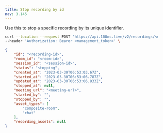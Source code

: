 ```yaml
---
title: Stop recording by id
nav: 3.145
---
```


Use this to stop a specific recording by its unique identifier.

<PostRequest title="https://api.100ms.live/v2/recordings/<object_id>/stop" />
<Request id="req-0">

```bash
curl --location --request POST 'https://api.100ms.live/v2/recordings/<object_id>/stop' \
--header 'Authorization: Bearer <management_token>' \
```

</Request>
<ResponseBox id="res-0" status="200 OK">

```json
{
    "id": "<recording-id>",
    "room_id": "<room-id>",
    "session_id": "<session-id>",
    "status": "stopping",
    "created_at": "2023-03-30T06:53:03.67Z",
    "started_at": "2023-03-30T06:53:06.787Z",
    "updated_at": "2023-03-30T06:53:06.833Z",
    "stopped_at": null,
    "meeting_url": "<meeting-url>",
    "started_by": "",
    "stopped_by": "",
    "asset_types": [
        "composite-room",
        "chat"
    ],
    "recording_assets": null
}
```

</ResponseBox>
